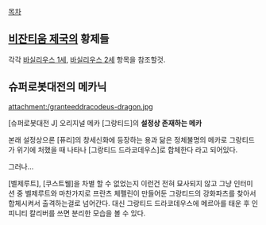 [[목차]]
== [[비잔티움 제국]]의 황제들 ==
각각 [[바실리우스 1세]], [[바실리우스 2세]] 항목을 참조할것.
== 슈퍼로봇대전의 메카닉 ==
attachment:/granteeddracodeus-dragon.jpg

[슈퍼로봇대전 J] 오리지널 메카 [그랑티드]의 '''설정상 존재하는 메카'''

본래 설정상으론 [퓨리]의 창세신화에 등장하는 용과 닮은 정체불명의 메카로 그랑티드가 위기에 처했을 때 나타나 [그랑티드 드라코데우스]로 합체한다 라고 되어있다.


그러나...


[벨제루트], [쿠스트웰]을 차별 할 수 없었는지 이런건 전혀 묘사되지 않고 그냥 인터미션 중 벨제루트와 마찬가지로 프란츠 체펠린이 만들어둔 그랑티드의 강화파츠를 찾아서 합체시켜서 출격하는걸로 넘어간다. 대신 그랑티드 드라코데우스에 메르아를 태운 후 인피니티 칼리버를 쓰면 분리한 모습을 볼 수 있다. 
